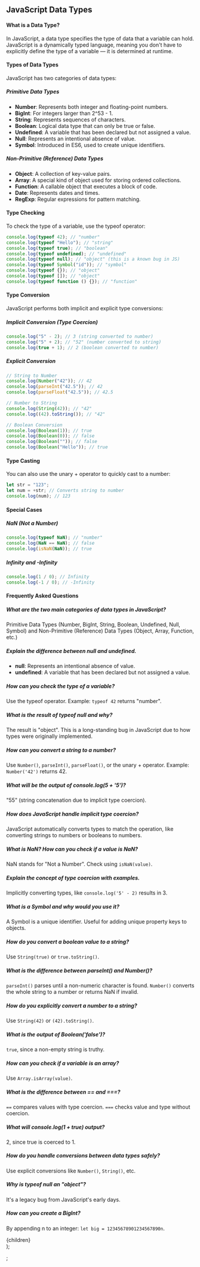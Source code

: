 ## JavaScript Data Types

#### What is a Data Type?

In JavaScript, a data type specifies the type of data that a variable can hold. JavaScript is a dynamically typed language, meaning you don't have to explicitly define the type of a variable — it is determined at runtime.

#### Types of Data Types

JavaScript has two categories of data types:

##### Primitive Data Types

- **Number**: Represents both integer and floating-point numbers.
- **BigInt**: For integers larger than 2^53 - 1.
- **String**: Represents sequences of characters.
- **Boolean**: Logical data type that can only be true or false.
- **Undefined**: A variable that has been declared but not assigned a value.
- **Null**: Represents an intentional absence of value.
- **Symbol**: Introduced in ES6, used to create unique identifiers.

##### Non-Primitive (Reference) Data Types

- **Object**: A collection of key-value pairs.
- **Array**: A special kind of object used for storing ordered collections.
- **Function**: A callable object that executes a block of code.
- **Date**: Represents dates and times.
- **RegExp**: Regular expressions for pattern matching.

#### Type Checking

To check the type of a variable, use the typeof operator:

```javascript
console.log(typeof 42); // "number"
console.log(typeof "Hello"); // "string"
console.log(typeof true); // "boolean"
console.log(typeof undefined); // "undefined"
console.log(typeof null); // "object" (this is a known bug in JS)
console.log(typeof Symbol("id")); // "symbol"
console.log(typeof {}); // "object"
console.log(typeof []); // "object"
console.log(typeof function () {}); // "function"
```

#### Type Conversion

JavaScript performs both implicit and explicit type conversions:

##### Implicit Conversion (Type Coercion)

```javascript
console.log("5" - 2); // 3 (string converted to number)
console.log("5" + 2); // "52" (number converted to string)
console.log(true + 1); // 2 (boolean converted to number)
```

##### Explicit Conversion

```javascript
// String to Number
console.log(Number("42")); // 42
console.log(parseInt("42.5")); // 42
console.log(parseFloat("42.5")); // 42.5

// Number to String
console.log(String(42)); // "42"
console.log((42).toString()); // "42"

// Boolean Conversion
console.log(Boolean(1)); // true
console.log(Boolean(0)); // false
console.log(Boolean("")); // false
console.log(Boolean("Hello")); // true
```

#### Type Casting

You can also use the unary + operator to quickly cast to a number:

```javascript
let str = "123";
let num = +str; // Converts string to number
console.log(num); // 123
```

#### Special Cases

##### NaN (Not a Number)

```javascript
console.log(typeof NaN); // "number"
console.log(NaN == NaN); // false
console.log(isNaN(NaN)); // true
```

##### Infinity and -Infinity

```javascript
console.log(1 / 0); // Infinity
console.log(-1 / 0); // -Infinity
```

#### Frequently Asked Questions

##### What are the two main categories of data types in JavaScript?

Primitive Data Types (Number, BigInt, String, Boolean, Undefined, Null, Symbol) and Non-Primitive (Reference) Data Types (Object, Array, Function, etc.)

##### Explain the difference between null and undefined.

- **null**: Represents an intentional absence of value.
- **undefined**: A variable that has been declared but not assigned a value.

##### How can you check the type of a variable?

Use the typeof operator. Example: `typeof 42` returns "number".

##### What is the result of typeof null and why?

The result is "object". This is a long-standing bug in JavaScript due to how types were originally implemented.

##### How can you convert a string to a number?

Use `Number()`, `parseInt()`, `parseFloat()`, or the unary + operator. Example: `Number('42')` returns 42.

##### What will be the output of console.log(5 + '5')?

"55" (string concatenation due to implicit type coercion).

##### How does JavaScript handle implicit type coercion?

JavaScript automatically converts types to match the operation, like converting strings to numbers or booleans to numbers.

##### What is NaN? How can you check if a value is NaN?

NaN stands for "Not a Number". Check using `isNaN(value)`.

##### Explain the concept of type coercion with examples.

Implicitly converting types, like `console.log('5' - 2)` results in 3.

##### What is a Symbol and why would you use it?

A Symbol is a unique identifier. Useful for adding unique property keys to objects.

##### How do you convert a boolean value to a string?

Use `String(true)` or `true.toString()`.

##### What is the difference between parseInt() and Number()?

`parseInt()` parses until a non-numeric character is found. `Number()` converts the whole string to a number or returns NaN if invalid.

##### How do you explicitly convert a number to a string?

Use `String(42)` or `(42).toString()`.

##### What is the output of Boolean('false')?

`true`, since a non-empty string is truthy.

##### How can you check if a variable is an array?

Use `Array.isArray(value)`.

##### What is the difference between == and ===?

`==` compares values with type coercion. `===` checks value and type without coercion.

##### What will console.log(1 + true) output?

2, since true is coerced to 1.

##### How do you handle conversions between data types safely?

Use explicit conversions like `Number()`, `String()`, etc.

##### Why is typeof null an "object"?

It's a legacy bug from JavaScript's early days.

##### How can you create a BigInt?

By appending n to an integer: `let big = 12345678901234567890n`.

  <div className="prose max-w-none">{children}</div>
);

;
